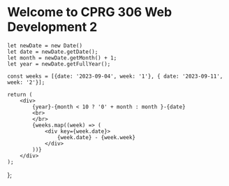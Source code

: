 # Welcome to CPRG 306 Web Development 2

<CurrentWeek />

    let newDate = new Date()
    let date = newDate.getDate();
    let month = newDate.getMonth() + 1;
    let year = newDate.getFullYear();

    const weeks = [{date: '2023-09-04', week: '1'}, { date: '2023-09-11', week: '2'}];

    return (
        <div>
            {year}-{month < 10 ? '0' + month : month }-{date}
            <br>
            </br>
            {weeks.map((week) => (
                <div key={week.date}>
                    {week.date} - {week.week}
                </div>
            ))}
        </div>
    );

};
